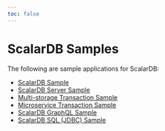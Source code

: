 ```yaml
---
toc: false
---
```


# ScalarDB Samples

The following are sample applications for ScalarDB:

- [ScalarDB Sample](scalardb-sample/README.mdx)
- [ScalarDB Server Sample](scalardb-server-sample/README.mdx)
- [Multi-storage Transaction Sample](multi-storage-transaction-sample/README.mdx)
- [Microservice Transaction Sample](microservice-transaction-sample/README.mdx)
- [ScalarDB GraphQL Sample](scalardb-graphql-sample/README.mdx)
- [ScalarDB SQL (JDBC) Sample](scalardb-sql-jdbc-sample/README.mdx)
